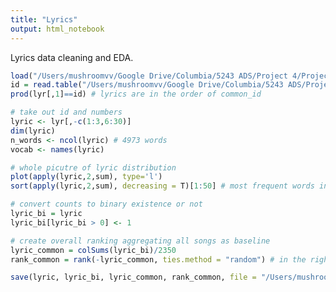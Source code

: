 ```yaml
---
title: "Lyrics"
output: html_notebook
---
```


Lyrics data cleaning and EDA.
```r
load("/Users/mushroomvv/Google Drive/Columbia/5243 ADS/Project 4/Project4_data/lyr.RData")
id = read.table("/Users/mushroomvv/Google Drive/Columbia/5243 ADS/Project 4/Project4_data/common_id.txt")
prod(lyr[,1]==id) # lyrics are in the order of common_id

# take out id and numbers
lyric <- lyr[,-c(1:3,6:30)]
dim(lyric)
n_words <- ncol(lyric) # 4973 words
vocab <- names(lyric) 

# whole picutre of lyric distribution
plot(apply(lyric,2,sum), type='l')
sort(apply(lyric,2,sum), decreasing = T)[1:50] # most frequent words in all 2350 songs

# convert counts to binary existence or not
lyric_bi = lyric
lyric_bi[lyric_bi > 0] <- 1

# create overall ranking aggregating all songs as baseline 
lyric_common = colSums(lyric_bi)/2350
rank_common = rank(-lyric_common, ties.method = "random") # in the right order as in submission

save(lyric, lyric_bi, lyric_common, rank_common, file = "/Users/mushroomvv/Google Drive/Columbia/5243 ADS/Project 4/Fall2016-proj4-wvz/output/lyrics.RData")
```
